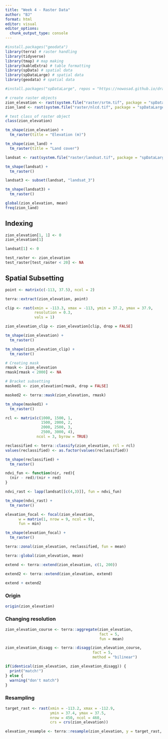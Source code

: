 ```yaml
---
title: "Week 4 - Raster Data"
author: "BJ"
format: html
editor: visual
editor_options: 
  chunk_output_type: console
---
```


```r
#install.packages("geodata")
library(terra) # raster handling
library(tidyverse)
library(tmap) # map making
library(kableExtra) # table formatting
library(spData) # spatial data
library(spDataLarge) # spatial data
library(geodata) # spatial data
```

```r
#install.packages("spDataLarge", repos = "https://nowosad.github.io/drat/", type = "source")
```

```r
# create raster objects
zion_elevation <- rast(system.file("raster/srtm.tif", package = "spDataLarge"))
zion_land <- rast(system.file("raster/nlcd.tif", package = "spDataLarge"))

# test class of raster object
class(zion_elevation)
```


```r
tm_shape(zion_elevation) +
  tm_raster(title = "Elevation (m)")

tm_shape(zion_land) +
  tm_raster(title = "Land cover")
```


```r
landsat <- rast(system.file("raster/landsat.tif", package = "spDataLarge"))
```

```r
tm_shape(landsat) +
  tm_raster()
```

```r
landsat3 <- subset(landsat, "landsat_3")

tm_shape(landsat3) +
  tm_raster()
```

```r
global(zion_elevation, mean)
freq(zion_land)
```


## Indexing

```r
zion_elevation[1, 1] <- 0
zion_elevation[1]

landsat[1] <- 0

test_raster <- zion_elevation
test_raster[test_raster < 20] <- NA
```

## Spatial Subsetting
```r
point <- matrix(c(-113, 37.5), ncol = 2)

terra::extract(zion_elevation, point)
```

```r
clip <- rast(xmin = -113.3, xmax = -113, ymin = 37.2, ymax = 37.9,
             resolution = 0.3,
             vals = 1)

zion_elevation_clip <- zion_elevation[clip, drop = FALSE]
```

```r
tm_shape(zion_elevation) +
  tm_raster()

tm_shape(zion_elevation_clip) +
  tm_raster()
```

```r
# Creating mask
rmask <- zion_elevation
rmask[rmask < 2000] <- NA

# Bracket subsetting
masked1 <- zion_elevation[rmask, drop = FALSE]

masked2 <- terra::mask(zion_elevation, rmask)
```

```r
tm_shape(masked1) +
  tm_raster()
```

```r
rcl <- matrix(c(1000, 1500, 1,
                1500, 2000, 2,
                2000, 2500, 3,
                2500, 3000, 4),
              ncol = 3, byrow = TRUE)

reclassified <- terra::classify(zion_elevation, rcl = rcl)
values(reclassified) <- as.factor(values(reclassified))

tm_shape(reclassified) +
  tm_raster()
```

```r
ndvi_fun <- function(nir, red){
  (nir - red)/(nir + red)
}

ndvi_rast <- lapp(landsat[[c(4,3)]], fun = ndvi_fun)

tm_shape(ndvi_rast) +
  tm_raster()
```

```r
elevation_focal <- focal(zion_elevation,
      w = matrix(1, nrow = 9, ncol = 9),
      fun = min)

tm_shape(elevation_focal) +
  tm_raster()
```

```r
terra::zonal(zion_elevation, reclassified, fun = mean)
```

```r
terra::global(zion_elevation, mean)
```

```r
extend <- terra::extend(zion_elevation, c(1, 200))

extend2 <- terra::extend(zion_elevation, extend)

extend + extend2
```

### Origin

```r
origin(zion_elevation)
```

### Changing resolution

```r
zion_elevation_course <- terra::aggregate(zion_elevation,
                                          fact = 5, 
                                          fun = mean)

zion_elevation_disagg <- terra::disagg(zion_elevation_course,
                                       fact = 5,
                                       method = "bilinear")

if(identical(zion_elevation, zion_elevation_disagg)) {
  print("match!")
} else {
  warning("don't match")
}
```


### Resampling

```r
target_rast <- rast(xmin = -113.2, xmax = -112.9,
                    ymin = 37.4, ymax = 37.5,
                    nrow = 450, ncol = 460,
                    crs = crs(zion_elevation))

elevation_resample <- terra::resample(zion_elevation, y = target_rast, method = "bilinear")
```





